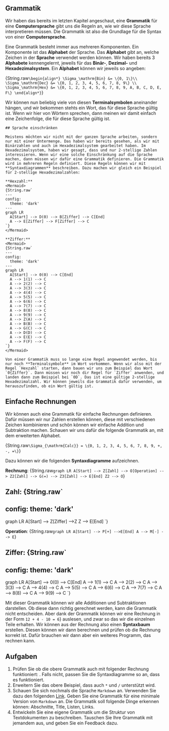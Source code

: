 
## Grammatik

Wir haben das bereits im letzten Kapitel angeschaut, eine **Grammatik** für eine **Computersprache** gibt uns die Regeln an, wie wir diese Sprache interpretieren müssen. Die Grammatik ist also die Grundlage für die Syntax von einer **Computersprache**.

Eine Grammatik besteht immer aus mehreren Komponenten. Ein Komponente ist das **Alphabet** der Sprache. Das **Alphabet** gibt an, welche Zeichen in der **Sprache** verwendet werden können. Wir haben bereits 3 **Alphabete** kennengelernt, jeweils für das **Binär-**, **Dezimal-** und **Hexadezimalsystem**. Ein **Alphabet** können wir jeweils so angeben:

<DMath>{String.raw`\begin{align*}
\Sigma_\mathrm{Bin} &= \{0, 1\}\\
\Sigma_\mathrm{Dec} &= \{0, 1, 2, 3, 4, 5, 6, 7, 8, 9\} \\
\Sigma_\mathrm{Hex} &= \{0, 1, 2, 3, 4, 5, 6, 7, 8, 9, A, B, C, D, E, F\}
\end{align*}`}</DMath>

Wir können nun beliebig viele von diesen **Terminalsymbolen** aneinander hängen, und wir bekommen stehts ein Wort, das für diese Sprache gültig ist. Wenn wir hier von Wörtern sprechen, dann meinen wir damit einfach eine Zeichenfolge, die für diese Sprache gültig ist.

<Section classes="full-width content-grid">

    ## Sprache einschränken

    Meistens möchten wir nicht mit der ganzen Sprache arbeiten, sondern nur mit einer Untermenge. Das haben wir bereits gesehen, als wir mit Binärzahlen und auch im Hexadezimalsystem gearbeitet haben. Im Hexadezimalsystem, haben wir gesagt, dass und nur 2-stellige Zahlen interessieren. Wenn wir eine solche Einschränkung auf die Sprache machen, dann müssen wir dafür eine Grammatik definieren. Die Grammatik wird in mehreren Regeln definiert. Diese Regeln können wir mit **Syntaxdiagrammen** beschreiben. Dazu machen wir gleich ein Beispiel für 2-stellige Hexadezimalzahlen:

    **Hexzahl:**
    <Mermaid>
    {String.raw`
    ---
    config:
      theme: 'dark'
    ---
    graph LR
      A[Start] --> D(0) --> B[Ziffer] --> C[End]
      A --> E[Ziffer] --> F[Ziffer] --> C
    `}
    </Mermaid>

    **Ziffer:**
    <Mermaid>
    {String.raw`
    ---
    config:
      theme: 'dark'
    ---
    graph LR
      A[Start] --> 0(0) --> C[End]
      A --> 1(1) --> C
      A --> 2(2) --> C
      A --> 3(3) --> C
      A --> 4(4) --> C
      A --> 5(5) --> C
      A --> 6(6) --> C
      A --> 7(7) --> C
      A --> 8(8) --> C
      A --> 9(9) --> C
      A --> Z(A) --> C
      A --> B(B) --> C
      A --> G(C) --> C
      A --> D(D) --> C
      A --> E(E) --> C
      A --> F(F) --> C
    `}
    </Mermaid>

    Von einer Grammatik muss so lange eine Regel angewendet werden, bis nur noch **Terminalsymbole** im Wort vorkommen. Wenn wir also mit der Regel `Hexzahl` starten, dann bauen wir uns zum Beispiel das Wort `0{Ziffer}`. Dann müssen wir noch dir Regel für `Ziffer` anwenden, und landen dann zum Beispiel bei `0D`. Das ist eine gültige 2-stellige Hexadezimalzahl. Wir können jeweils die Grammatik dafür verwenden, um herauszufinden, ob ein Wort gültig ist.

</Section>

## Einfache Rechnungen

Wir können auch eine Grammatik für einfache Rechnungen definieren. Dafür müssen wir nur Zahlen erstellen können, diese mit verschiedenen Zeichen kombinieren und schön können wir einfache Addition und Subtraktion machen. Schauen wir uns dafür die folgende Grammatik an, mit dem erweiterten Alphabet.

<DMath>{String.raw`\Sigma_{\mathrm{Calc}} = \{0, 1, 2, 3, 4, 5, 6, 7, 8, 9, +, -, =\}`}</DMath>

Dazu können wir die folgenden **Syntaxdiagramme** aufzeichnen.

**Rechnung**:
<Mermaid>
{String.raw`
graph LR
  A[Start] --> Z[Zahl] --> O[Operation] --> Z2[Zahl] --> G(=) --> Z3[Zahl] --> E[End]
  Z2 --> O
`}
</Mermaid>

**Zahl**:
<Mermaid>
{String.raw`
---
config:
  theme: 'dark'
---
graph LR
  A[Start] --> Z[Ziffer] -->Z
  Z --> E[End]
`}
</Mermaid>

**Operation**:
<Mermaid>
{String.raw`
graph LR
  A[Start] --> P[+] -->E[End]
  A --> M[-] --> E
`}
</Mermaid>

**Ziffer:**
<Mermaid>
{String.raw`
---
config:
  theme: 'dark'
---
graph LR
  A[Start] --> 0(0) --> C[End]
  A --> 1(1) --> C
  A --> 2(2) --> C
  A --> 3(3) --> C
  A --> 4(4) --> C
  A --> 5(5) --> C
  A --> 6(6) --> C
  A --> 7(7) --> C
  A --> 8(8) --> C
  A --> 9(9) --> C
`}
</Mermaid>

Mit dieser Grammatik können wir alle Additionen und Subtraktionen darstellen. Ob diese dann richtig gerechnet werden, kann die Grammatik nicht entscheiden. Aber dank der Grammatik können wir eine Rechnung in der Form <Math>{String.raw`12 + 4 - 10 = 6`}</Math> auslesen, und zwar so das wir die einzelnen Teile erhalten. Wir können aus der Rechnung also einen **Syntaxbaum** erstellen. Diesen können wir dann berechnen und prüfen ob die Rechnung korrekt ist. Dafür brauchen wir dann aber ein weiteres Programm, das rechnen kann.

<Section classes="exercise">

## Aufgaben

1. Prüfen Sie ob die obere Grammatik auch mit folgender Rechnung funktioniert: <Math>2 - 4 = -2</Math>. Falls nicht, passen Sie die Syntaxdiagramme so an, dass es funktioniert.
2. Erweitern Sie das obere Beispiel, dass auch `*` und `/` unterstützt wird.
3. Schauen Sie sich nochmals die Sprache `Markdown` an. Verwenden Sie dazu den folgenden <a href="/gym-inf/obsidian-intro.md" target="_blank">Link</a>. Geben Sie eine Grammatik für eine minimale Version von `Markdown` an. Die Grammatik soll folgende Dinge erkennen können: Abschnitte, Title, Listen, Links.
4. Entwickeln Sie eine eigene Grammatik um die Struktur von Textdokumenten zu beschreiben. Tauschen Sie Ihre Grammatik mit jemandem aus, und geben Sie ein Feedback dazu.

</Section>
